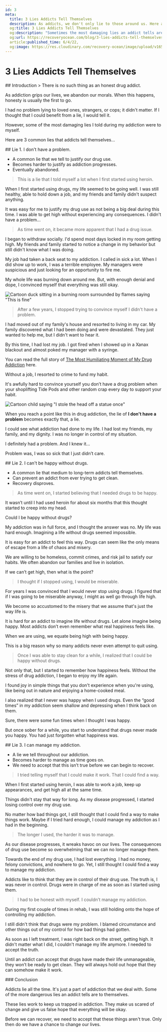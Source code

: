 ```yaml
---
id: 3
meta:
  title: 3 Lies Addicts Tell Themselves
  description: As addicts, we don't only lie to those around us. Here are 3 lies that addicts tell themselves.
  og:title: 3 Lies Addicts Tell Themselves
  og:description: "Sometimes the most damaging lies an addict tells are to themself."
  og:url: https://recoveryocean.com/blog/3-lies-addicts-tell-themselves
  article:published_time: 6/4/22,
  og:image: https://res.cloudinary.com/recovery-ocean/image/upload/v1654553208/man-struggling-with-his-thoughts_xofe0g.jpg
---
```


# 3 Lies Addicts Tell Themselves
<PostImage image={image} by="Photo by Christopher Lemercier" alt="man sitting on chair covering his eyes"/>
<PostNavigation items={[["Introduction", "section-1"], ["Lie 1. I dont' have problem", "section-2"], ["Lie 2. I can't be happy without drugs", "section-3"], ["Lie 3. I can manage my addiction", "section-4"], ["Conclusion", "section-5"]]} />


<div id="section-1"></div>
## Introduction
> There is no such thing as an honest drug addict.

As addiction grips our lives, we abandon our morals. When this happens, honesty is usually the first to go.

I had no problem lying to loved ones, strangers, or cops; it didn't matter. If I thought that I could benefit from a lie, I would tell it.

However, some of the most damaging lies I told during my addiction were to myself.

Here are 3 common lies that addicts tell themselves...

<div id="section-2"></div>
## Lie 1. I don't have a problem.

+ A common lie that we tell to justify our drug use. 
+ Becomes harder to justify as addiction progresses.
+ Eventually abandoned.

> This is a lie that I told myself a lot when I first started using heroin.

When I first started using drugs, my life seemed to be going well. I was still healthy, able to hold down a job, and my friends and family didn't suspect anything. 

It was easy for me to justify my drug use as not being a big deal during this time. I was able to get high without experiencing any consequences. I didn't have a problem...

> As time went on, it became more apparent that I had a drug issue.

I began to withdraw socially. I'd spend most days locked in my room getting high. My friends and family started to notice a change in my behavior but still didn't know what I was doing.

My job had taken a back seat to my addiction. I called in sick a lot. When I did show up to work, I was a terrible employee. My managers were suspicious and just looking for an opportunity to fire me.

My whole life was burning down around me. But, with enough denial and dope, I convinced myself that everything was still okay.

![Cartoon duck sitting in a burning room surrounded by flames saying "This is fine"](https://media.giphy.com/media/QUF7EEaIAJYPF9QZoa/giphy.gif)

> After a few years, I stopped trying to convince myself I didn't have a problem.

I had moved out of my family's house and resorted to living in my car. My family discovered what I had been doing and were devastated. They just wanted to help me, but I didn't want to hear it.

By this time, I had lost my job. I got fired when I showed up in a Xanax blackout and almost poked my manager with a syringe.

You can read the full story of [The Most Humiliating Moment of My Drug Addiction](/blog/the-most-humiliating-moment-of-my-drug-addiction)
here.

Without a job, I resorted to crime to fund my habit.

It's awfully hard to convince yourself you don’t have a drug problem when your shoplifting Tide Pods and other random crap every day to support your habit.

![Cartoon child saying "I stole the head off a statue once"](https://media.giphy.com/media/3oz8xZhsZiulfwGJlC/giphy.gif)

When you reach a point like this in drug addiction, the lie of **I don't have a problem** becomes exactly that, a lie.

I could see what addiction had done to my life. I had lost my friends, my family, and my dignity. I was no longer in control of my situation.

I definitely had a problem. And I knew it...

Problem was, I was so sick that I just didn’t care.


<div id="section-3"></div>
## Lie 2. I can't be happy without drugs.

+ A common lie that medium to long-term addicts tell themselves.
+ Can prevent an addict from ever trying to get clean.
+ Recovery disproves.

> As time went on, I started believing that I needed drugs to be happy.

It wasn’t until I had used heroin for about six months that this thought started to creep into my head. 

Could I be happy without drugs?

My addiction was in full force, and I thought the answer was no. My life was hard enough. Imagining a life without drugs seemed impossible. 

It is easy for an addict to feel this way. Drugs can seem like the only means of escape from a life of chaos and misery.

We are willing to be homeless, commit crimes, and risk jail to satisfy our habits. We often abandon our families and live in isolation. 

If we can’t get high, then what is the point? 

>I thought if I stopped using, I would be miserable.

For years I was convinced that I would never stop using drugs. I figured that if I was going to be miserable anyway, I might as well go through life high. 

We become so accustomed to the misery that we assume that's just the way life is.

It is hard for an addict to imagine life without drugs. Let alone imagine being happy. Most addicts don’t even remember what real happiness feels like. 

When we are using, we equate being high with being happy.

This is a big reason why so many addicts never even attempt to quit using.

> Once I was able to stay clean for a while, I realized that I could be happy without drugs.

Not only that, but I started to remember how happiness feels. Without the stress of drug addiction, I began to enjoy my life again.

I found joy in simple things that you don't experience when you're using, like being out in nature and enjoying a home-cooked meal.

I also realized that I never was happy when I used drugs. Even the “good times” in my addiction seem shallow and depressing when I think back on them.

Sure, there were some fun times when I thought I was happy. 

But once sober for a while, you start to understand that drugs never made you happy. You had just forgotten what happiness was.

<div id="section-4"></div>
## Lie 3. I can manage my addiction.

+ A lie we tell throughout our addiction.
+ Becomes harder to manage as time goes on.
+ We need to accept that this isn’t true before we can begin to recover.

> I tried telling myself that I could make it work. That I could find a way.

When I first started using heroin, I was able to work a job, keep up appearances, and get high all at the same time. 

Things didn't stay that way for long. As my disease progressed, I started losing control over my drug use.

No matter how bad things got, I still thought that I could find a way to make things work. Maybe if I tried hard enough, I could manage my addiction as I had in the beginning.
 
> The longer I used, the harder it was to manage.

As our disease progresses, it wreaks havoc on our lives. The consequences of drug use become so overwhelming that we can no longer manage them.

Towards the end of my drug use, I had lost everything. I had no money, felony convictions, and nowhere to go. Yet, I still thought I could find a way to manage my addiction.

Addicts like to think that they are in control of their drug use. The truth is, I was never in control. Drugs were in charge of me as soon as I started using them. 

> I had to be honest with myself. I couldn’t manage my addiction.

During my first couple of times in rehab, I was still holding onto the hope of controlling my addiction.

I still didn't think that drugs were my problem. I blamed circumstance and other things out of my control for how bad things had gotten.

As soon as I left treatment, I was right back on the street, getting high. It didn't matter what I did, I couldn't manage my life anymore. I needed to accept the truth.

Until an addict can accept that drugs have made their life unmanageable, they won’t be ready to get clean. They will always hold out hope that they can somehow make it work. 

<div id="section-5"></div>
### Conclusion

Addicts lie all the time. It's just a part of addiction that we deal with. Some of the more dangerous lies an addict tells are to themselves. 

These lies work to keep us trapped in addiction. They make us scared of change and give us false hope that everything will be okay. 

Before we can recover, we need to accept that these things aren't true. Only then do we have a chance to change our lives.